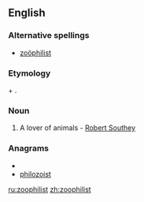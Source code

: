 ==English==
===Alternative spellings===
* [[zoöphilist]]
===Etymology===
{{etyl|grc}} {{term|sc=polytonic|ζῷον|tr=zōion||animal|lang=grc}} + {{term|sc=polytonic|φίλος|tr=philos||loving|lang=grc}}.

===Noun===
{{en-noun}}

# A lover of animals - [[w:Robert Southey|Robert Southey]]

===Anagrams===
* {{alphagram|hiiloopstz}}
* [[philozoist#English|philozoist]]

[[ru:zoophilist]]
[[zh:zoophilist]]